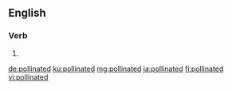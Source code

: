 ==English==

===Verb===
{{head|en|verb form}}

# {{en-past of|pollinate}}

[[de:pollinated]]
[[ku:pollinated]]
[[mg:pollinated]]
[[ja:pollinated]]
[[fi:pollinated]]
[[vi:pollinated]]
